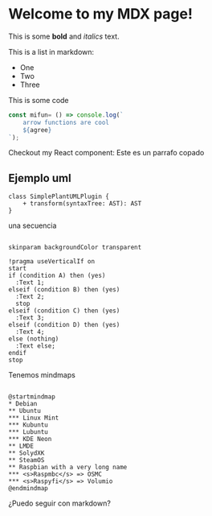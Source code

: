 
 
# Welcome to my MDX page!
 
This is some **bold** and _italics_ text.
 
This is a list in markdown:
 
- One
- Two
- Three

This is some code

~~~js
const mifun= () => console.log(`
	arrow functions are cool
	${agree}
`);
~~~
 
Checkout my React component:
<ParrafoCopado size="big" color="red">
	Este es un parrafo copado
</ParrafoCopado>

## Ejemplo uml

```plantuml Your title
class SimplePlantUMLPlugin {
    + transform(syntaxTree: AST): AST
}
```

una secuencia

```plantuml Mi sequencia

skinparam backgroundColor transparent

!pragma useVerticalIf on
start
if (condition A) then (yes)
  :Text 1;
elseif (condition B) then (yes)
  :Text 2;
  stop
elseif (condition C) then (yes)
  :Text 3;
elseif (condition D) then (yes)
  :Text 4;
else (nothing)
  :Text else;
endif
stop
```

Tenemos mindmaps
```plantuml Mi Mindmap

@startmindmap
* Debian
** Ubuntu
*** Linux Mint
*** Kubuntu
*** Lubuntu
*** KDE Neon
** LMDE
** SolydXK
** SteamOS
** Raspbian with a very long name
*** <s>Raspmbc</s> => OSMC
*** <s>Raspyfi</s> => Volumio
@endmindmap

```

¿Puedo seguir con markdown?
